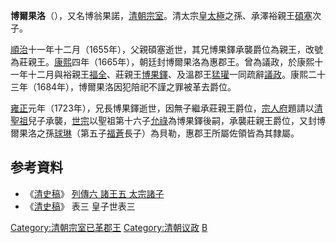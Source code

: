 {{Manchu name|[[爱新觉罗氏|爱新觉罗]]}}
'''博爾果洛 '''（{{Bd|17世纪|?|?|}}），又名博翁果諾，[[清朝宗室|清朝宗室]]。清太宗[[皇太極|皇太極]]之孫、承澤裕親王[[碩塞|碩塞]]次子。

[[順治|順治]]十一年十二月（1655年），父親碩塞逝世，其兄博果鐸承襲爵位為親王，改號為莊親王。[[康熙|康熙]]四年（1665年），朝廷封博爾果洛為惠郡王。曾為議政，於康熙十一年十二月與裕親王[[福全_(清宗室)|福全]]、莊親王[[博果鐸|博果鐸]]、及溫郡王[[猛瓘|猛瓘]]一同疏辭[[議政|議政]]。康熙二十三年（1684年），博爾果洛因犯陪祀不謹之罪被革去爵位。

[[雍正|雍正]]元年（1723年），兄長博果鐸逝世，因無子繼承莊親王爵位，[[宗人府|宗人府]]題請以[[清聖祖|清聖祖]]兒子承襲，[[清世宗|世宗]]以聖祖第十六子[[允祿|允祿]]為博果鐸後嗣，承襲莊親王爵位，又封博爾果洛之孫[[球琳|球琳]]（第五子[[福蒼|福蒼]]長子）為貝勒，惠郡王所屬佐領皆為其隸屬。

== 参考資料 ==
* 《[[清史稿|清史稿]]》 [[:s:清史稿/卷219|列傳六 諸王五 太宗諸子]]
* 《[[清史稿|清史稿]]》 表三 皇子世表三

{{清朝官员小作品}}
[[Category:清朝宗室已革郡王|Category:清朝宗室已革郡王]]
[[Category:清朝议政|Category:清朝议政]]
[[Category:愛新覺羅氏|B]]